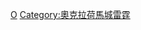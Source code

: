 {{Commonscat|Oklahoma City Thunder players}}

[[Category:NBA各隊球員|O]]
[[Category:奧克拉荷馬城雷霆|Category:奧克拉荷馬城雷霆]]